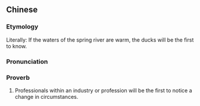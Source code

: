 {{also|春江水暖鸭先知}}
==Chinese==
{{zh-forms|s=春江水暖鸭先知}}

===Etymology===
Literally: If the waters of the spring river are warm, the ducks will be the first to know.

===Pronunciation===
{{zh-pron
|m=chūn jiāng shuǐ nuǎn yā xiān zhī
|c=ceon1 gong1 seoi2 nyun5 aap3 sin1 zi1
|cat=prov
}}

===Proverb===
{{zh-proverb}}

# Professionals within an industry or profession will be the first to notice a change in circumstances.